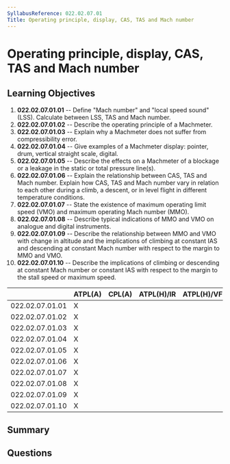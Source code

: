 ```yaml
---
SyllabusReference: 022.02.07.01
Title: Operating principle, display, CAS, TAS and Mach number
---
```


# Operating principle, display, CAS, TAS and Mach number

## Learning Objectives

1. **022.02.07.01.01** -- Define "Mach number" and "local speed sound" (LSS).
   Calculate between LSS, TAS and Mach number.
2. **022.02.07.01.02** -- Describe the operating principle of a Machmeter.
3. **022.02.07.01.03** -- Explain why a Machmeter does not suffer from
   compressibility error.
4. **022.02.07.01.04** -- Give examples of a Machmeter display: pointer, drum,
   vertical straight scale, digital.
5. **022.02.07.01.05** -- Describe the effects on a Machmeter of a blockage or a
   leakage in the static or total pressure line(s).
6. **022.02.07.01.06** -- Explain the relationship between CAS, TAS and Mach
   number. Explain how CAS, TAS and Mach number vary in relation to each other
   during a climb, a descent, or in level flight in different temperature
   conditions.
7. **022.02.07.01.07** -- State the existence of maximum operating limit speed
   (VMO) and maximum operating Mach number (MMO).
8. **022.02.07.01.08** -- Describe typical indications of MMO and VMO on analogue
   and digital instruments.
9. **022.02.07.01.09** -- Describe the relationship between MMO and VMO with
   change in altitude and the implications of climbing at constant IAS and
   descending at constant Mach number with respect to the margin to MMO and VMO.
10. **022.02.07.01.10** -- Describe the implications of climbing or descending at
    constant Mach number or constant IAS with respect to the margin to the stall
    speed or maximum speed.

|                 | ATPL(A) | CPL(A) | ATPL(H)/IR | ATPL(H)/VFR | CPL(H) | IR  | CBIR(A) |
| --------------- | ------- | ------ | ---------- | ----------- | ------ | --- | ------- |
| 022.02.07.01.01 | X       |        |            |             |        |     |         |
| 022.02.07.01.02 | X       |        |            |             |        |     |         |
| 022.02.07.01.03 | X       |        |            |             |        |     |         |
| 022.02.07.01.04 | X       |        |            |             |        |     |         |
| 022.02.07.01.05 | X       |        |            |             |        |     |         |
| 022.02.07.01.06 | X       |        |            |             |        |     |         |
| 022.02.07.01.07 | X       |        |            |             |        |     |         |
| 022.02.07.01.08 | X       |        |            |             |        |     |         |
| 022.02.07.01.09 | X       |        |            |             |        |     |         |
| 022.02.07.01.10 | X       |        |            |             |        |     |         |

## Summary

## Questions
